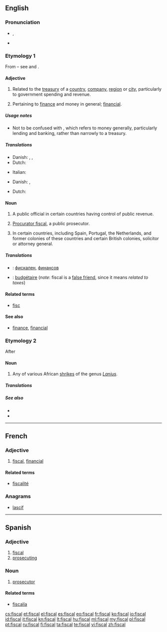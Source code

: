 ==English==
{{wikipedia}}

===Pronunciation===
* {{IPA|/ˈfɪskəl/}}, {{X-SAMPA|/"fIsk@l/}}
* {{rhymes|ɪskəl}}

===Etymology 1===
From {{etyl|la}} {{term|fiscus||treasury|lang=la}} – see {{w|fiscus}} and {{term|fisc}}.

====Adjective====
{{en-adj}}

# Related to the [[treasury]] of a [[country]], [[company]], [[region]] or [[city]], particularly to government spending and revenue.
# {{proscribed}} Pertaining to [[finance]] and money in general; [[financial]].

=====Usage notes=====
* Not to be confused with {{term|financial}}, which refers to money generally, particularly lending and banking, rather than narrowly to a treasury.

=====Translations=====
{{trans-top|related to the treasury}}
* Danish: {{t-|da|fiskal}}, {{t|da|skattemæssig}}, {{t|da|skatte-}}
* Dutch: {{t|nl|fiscaal}}
{{trans-mid}}
* Italian: {{t+|it|fiscale}}
{{trans-bottom}}

{{trans-top|pertaining to finance in general}}
* Danish: {{t|da|financiel}}, {{t|da|finans-}}
{{trans-mid}}
* Dutch: {{t|nl|fiscaal}}
{{trans-bottom}}

====Noun====
{{en-noun}}

# A public official in certain countries having control of public revenue.
# {{British|Scottish law}} [[procurator fiscal|Procurator fiscal]], a public prosecutor.
# {{legal}} In certain countries, including Spain, Portugal, the Netherlands, and former colonies of these countries and certain British colonies, solicitor or attorney general.

=====Translations=====
{{trans-top|public official}}
{{trans-mid}}
{{trans-bottom}}
{{checktrans-top}}
* {{ttbc|bg}}: [[фискален]], [[финансов]]
{{trans-mid}}
* {{ttbc|fr}}: [[budgétaire]] (''note'': fiscal is a [[false friend]], since it means ''related to taxes'')
{{trans-bottom}}

====Related terms====
* [[fisc]]

====See also====
* [[finance]], [[financial]]

===Etymology 2===
After {{etyl|af}} {{term|fiskaal||public official, hangman|lang=af}}

====Noun====
{{en-noun}}

# Any of various African [[shrike]]s of the genus ''[[Lanius]]''.

=====Translations=====
{{trans-top|any of various African shrikes}}
{{trans-mid}}
{{trans-bottom}}

=====See also=====
* {{pedialite|Lanius}}
* {{specieslite|Lanius}}

----

==French==

===Adjective===
{{fr-adj|mp=fiscaux}}

# [[#English|fiscal]], [[financial]]

====Related terms====
* [[fiscalité]]

===Anagrams===
* [[lascif#French|lascif]]

----

==Spanish==

===Adjective===
{{es-adj|pl=fiscales}}

# [[#English|fiscal]]
# [[prosecuting]]

===Noun===
{{es-noun|mf|pl=fiscales}}

# {{context|legal|lang=es}} [[prosecutor]]

====Related terms====
* [[fiscalía]]

[[cs:fiscal]]
[[et:fiscal]]
[[el:fiscal]]
[[es:fiscal]]
[[eo:fiscal]]
[[fr:fiscal]]
[[ko:fiscal]]
[[io:fiscal]]
[[id:fiscal]]
[[it:fiscal]]
[[kn:fiscal]]
[[lt:fiscal]]
[[hu:fiscal]]
[[ml:fiscal]]
[[my:fiscal]]
[[pl:fiscal]]
[[pt:fiscal]]
[[ru:fiscal]]
[[fi:fiscal]]
[[ta:fiscal]]
[[te:fiscal]]
[[vi:fiscal]]
[[zh:fiscal]]